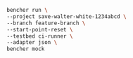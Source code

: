 ```sh
bencher run \
--project save-walter-white-1234abcd \
--branch feature-branch \
--start-point-reset \
--testbed ci-runner \
--adapter json \
bencher mock
```
